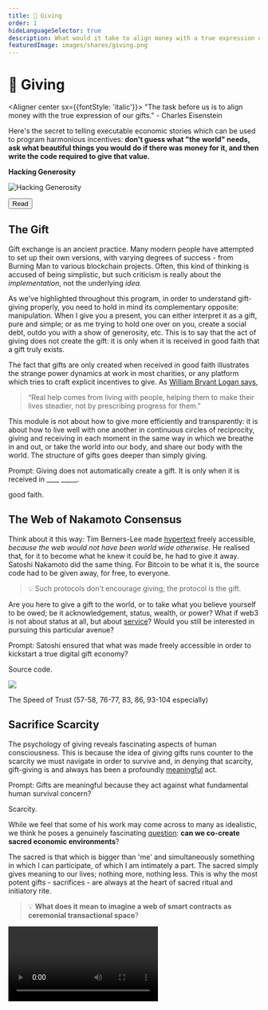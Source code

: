 ```yaml
---
title: 💝 Giving
order: 1
hideLanguageSelector: true
description: What would it take to align money with a true expression of our gifts? Can we consider engineer ceremonial digital spaces for human transaction that deepen our relationships to one another and the world we share?
featuredImage: images/shares/giving.png
---
```


# 💝 Giving

<Aligner center sx={{fontStyle: 'italic'}}>
"The task before us is to align money with the true expression of our gifts." - Charles Eisenstein
</Aligner>

<AudioPlayer src="https://kernel-audio.s3.amazonaws.com/M7E1+-+Giving.mp3"/>

Here's the secret to telling executable economic stories which can be used to program harmonious incentives: **don't guess what "the world" needs, ask what beautiful things you would do if there was money for it, and then write the code required to give that value.**

<InfoBlock>

<Box>

**Hacking Generosity**

![Hacking Generosity](/images/mod7-img/eric-raymond.jpeg)

<Aligner center>
<Button to="https://tinyurl.com/hack-generosity">
    Read
</Button>
</Aligner>

</Box>

</InfoBlock>

## The Gift

Gift exchange is an ancient practice. Many modern people have attempted to set up their own 
versions, with varying degrees of success - from Burning Man to various blockchain projects. 
Often, this kind of thinking is accused of being simplistic, but such criticism is really about 
the *implementation*, not the underlying *idea*.

As we've highlighted throughout this program, in order to understand gift-giving properly, you 
need to hold in mind its complementary opposite: manipulation. When I give you a present, you can 
either interpret it as a gift, pure and simple; or as me trying to hold one over on you, create 
a social debt, outdo you with a show of generosity, etc. This is to say that the act of giving 
does not create the gift: it is only when it is received in good faith that a gift truly exists.

The fact that gifts are only created when received in good faith illustrates the strange power dynamics at work in most charities, or any platform which tries to craft explicit incentives to give. As [William Bryant Logan says](/build/regeneration/phoenix), 

> “Real help comes from living with people, helping them to make their lives steadier, not by prescribing progress for them.”

This module is not about how to give more efficiently and transparently: it is about how to live well with one another in continuous circles of reciprocity, giving and receiving in each moment in the same way in which we breathe in and out, or take the world into our body, and share our body with the world. The structure of gifts goes deeper than simply giving.


<Flash>

<Card>

Prompt: Giving does not automatically create a gift. It is only when it is received in \_\_\_\_ \_\_\_\_\_.

good faith.

</Card>

</Flash>

## The Web of Nakamoto Consensus

Think about it this way: Tim Berners-Lee made [hypertext](https://tinyurl.com/http-prop) freely accessible, *because the web would not have been world wide otherwise*. He realised that, for it to become what he knew it could be, he had to give it away. Satoshi Nakamoto did the same thing. For Bitcoin to be what it is, the source code had to be given away, for free, to everyone. 

> 💡 Such protocols don't encourage giving; the protocol is the gift.

Are you here to give a gift to the world, or to take what you believe yourself to be owed; be 
it acknowledgement, status, wealth, or power? What if web3 is not about status at all, but 
about [service](/learn/module-5/incentives/#programming-crowds)? Would you still be interested 
in pursuing this particular avenue?

<Flash>

<Card>

Prompt: Satoshi ensured that what was made freely accessible in order to kickstart a true digital gift economy?

Source code.

</Card>

</Flash>

<Aligner center>

<Image src="/images/mod7-img/cosmic-gift.png" />

</Aligner>

<List>

<Link to="https://thebluepill.eth.link/">

The Speed of Trust (57-58, 76-77, 83, 86, 93-104 especially)

</Link>

</List>

## Sacrifice Scarcity

The psychology of giving reveals fascinating aspects of human consciousness. This is because the idea of giving gifts runs counter to the scarcity we must navigate in order to survive and, in denying that scarcity, gift-giving is and always has been a profoundly [meaningful](/learn/module-1/meaning/) act.

<Flash>

<Card>

Prompt: Gifts are meaningful because they act against what fundamental human survival concern?

Scarcity.

</Card>

</Flash>

While we feel that some of his work may come across to many as idealistic, we think he poses a genuinely fascinating [question](/learn/module-2/better-questions/): **can we co-create sacred economic environments**?

The sacred is that which is bigger than 'me' and simultaneously something in which I can 
participate, of which I am intimately a part. The sacred simply gives meaning to our lives; 
nothing more, nothing less. This is why the most potent gifts - sacrifices - are always at the 
heart of sacred ritual and initiatory rite.

> 💡 **What does it mean to imagine a web of smart contracts as ceremonial transactional space**?

<Video src="https://player.vimeo.com/video/317296843?color=ffffff&byline=0" />

> Art, pure science, education, healing and many other critical aspects of life are all things 
which do not fit well within our current economy. So, if we care about them, we need to develop 
institutions or practices which convert 'real' money into gift money.

> Recycling the money high in the drainage is different. The goal is not to take money from some people to give to other people. The goal is to increase the wealth of the [entire system](https://roamingupward.net/year-of-the-jerk/).

## Receiving Gracefully

It's worth re-emphasising this point:

> 💡 The act of giving does not create gifts: it is only when it is received in good faith that a gift truly exists.

By virtue of the way this course is presented, it attracts people predisposed to giving: people who like to serve others, help where they can, and who want to imagine better ways we can all live together. This is an admirable trait, and something we actively look for and help cultivate in every Kernel fellow. However, like everything, it has its shadow side. 

Often, we seek to help others because we do not wish to look closely at the aspects in which we ourselves feel lacking. Serving others can distract us from our own perceived inadequacies.

Much like [we cannot improve the world if we do not wish to improve ourselves](/learn/module-3/intention/#reflecting-truth), we have to know how to receive with grace in order to really understand what it means to give unconditionally; to give the very source of our gift away and trust others to use it for good.

There are two keys to receiving gracefully. In [Better Questions](/learn/module-2/better-questions), we said "don't be afraid of letting others teach you; it does not degrade you, it uplifts you. The ego doesn't always acknowledge this simple truth". The same applies to receiving: don't be afraid to receive from others, and don't be afraid to express your gratitude. Saying "thank you" and really meaning it only seems hard until you actually do it and see the effect it has on another human being to be truly acknowledged. This is the first key.

The other is **becoming comfortable with the fact that you have needs**. It's OK to need. It means you're human. If you're aware of your needs, you can begin to develop an internal language to understand and express them clearly, which will help you share them with others wholesomely. It is only when we are comfortable with our own state of neediness that we can communicate it honestly to others without projecting the expectation that they will necessarily satisfy us. Here, in truth, is the rock bottom foundation of all courageous, honest, horizontal, long-term conversations.

One method for developing an internal language of need is prayer. 'Prayer' is an expansive concept: it points, in essence, to the kind of [intensity of awareness](/learn/module-6/duende/#how-does-this-fit-into-kernel) of which we spoke last week. This awareness of our self and the world, both meditative and contemplative, dancing and still, human and divine, is what makes it natural to [forgive others and give of yourself](https://www.youtube.com/watch?v=S5byKtoI5l0).

> “To sit or kneel in prayer [...] coheres with the secret structure of existence and reality, namely that we have a right to nothing. Everything that we are, think, feel and have is a gift. We have received everything, even the opportunity to come to the earth and walk awake in this wondrous universe [...] We weight the notion of prayer with burdens of duty, holiness and the struggle for perfection. Prayer should have the freedom of delight. It should arise from, and bring us to, humour, laughter and joy. Religion often suffers from a great amnesia; it constantly insists on the seriousness of God and forgets the magic of the Divine Glory. Prayer should be the wild dance of the heart too. In the silence of our prayer we should be able to sense the roguish smile of a [joyful](/learn/module-1/joyful-subversion) God who, despite all the chaos and imperfection, ultimately shelters everything [...] Prayer issues from that threshold where soul and life interflow; it is the conversation between desire and reality. It is not to be reduced to the intermittent moments when we say prayers in words. **Prayer is a deeper and more [ancient conversation](/learn/module-0/conversation) within us** [...] In a similar sense, one could consider prayer as the soul-narrative of a people issuing from that threshold where their desire negotiates the constraints and suffering of their history.” - John O’Donohue

<Flash>

<Card>

Prompt: What are the keys to receive gracefully?

Cultivate gratitude, become comfortable with your own needs.

</Card>

</Flash>

<Aligner center>
    <Image alt="The Gift of Help" src="/images/mod7-img/the_gift_of_help.jpg" />
</Aligner>

> "If you can just appreciate each thing, one by one, then you will have pure gratitude. Even though you observe just one flower, that one flower includes everything. It is not just a flower. It is the absolute, it is Buddha himself. We see it in that way. But at the same time, that which exists is just a flower, and there is no one to see it and nothing to be seen. That is the feeling we should have in our practice and in our every-day activity. Then, whatever work you do, you will have a continuous feeling of pure gratitude" - [Shunryu Suzuki, talk 6](https://terebess.hu/zen/mesterek/Branching-Streams.pdf)

## Further Afield

<List>

<Link to="https://www.youtube.com/watch?v=jJ8yU_K6nL8">

A (M)otherworld is possible

</Link>

<Link to="https://emergencemagazine.org/essay/the-serviceberry/" >

The Serviceberry

</Link>

</List>

> To name the world as gift is to feel one’s membership in the web of reciprocity.

> The revelation in that word [i.e. “min”, the word for “berry” in the Potawatomi language] is a treasure for me, because it is also the root word for “gift.” I can’t help but gaze at them, cupped like jewels in my hand, and breathe out my gratitude.

> In the presence of such gifts, gratitude is the intuitive first response. The gratitude flows toward our plant elders and radiates to the rain, to the sunshine, to the improbability of bushes spangled with morsels of sweetness in a world that can be bitter.

> Gratitude creates a sense of abundance, the knowing that you have what you need. In that climate of sufficiency, our hunger for more abates and we take only what we need, in respect for the generosity of the giver.

> In a gift economy, wealth is understood as having enough to share, and the practice for dealing with abundance is to give it away.

> "Serviceberry teaches us another way to understand relationship and exchange. With a serviceberry economy as our model, it prompts the opportunity for articulation of the value of gratitude and reciprocity as essential foundations for an economy." 

**Reciprocity is the complementary opposite to scarcity, not abundance**. Abundance is co-opted by those who would deny important material limits - the kind of "[resistant materials](/build/regeneration/phoenix)" which make love both difficult and meaningful. However, reciprocity see the same limits as scarcity does, but **chooses** to respond with generosity rather than fear and anxiety. In this sense, to give what you yourself need is the "highest" of human acts. Not even God can do this, as God is - by definition - beyond need.

> Since competition reduces the carrying capacity for all concerned, natural selection favors those who can avoid competition. Oftentimes this is achieved by shifting one’s needs away from whatever is in short supply, as though evolution were suggesting “if there’s not enough of what you want, then want something else.” This specialization to avoid scarcity has led to a dazzling array of biodiversity, each avoiding competition by being different. Diversity in ways of being is an antidote to scarcity-induced competition.

> The gift is multiplied with every giving, until it returns so rich and sweet that it burbles forth as the birdsong that wakes me in the morning.

> What use does the tree have of berries other than as a way to make relationships with birds?